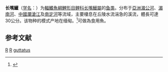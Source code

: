 {{Speciesbox 
| taxon = Raiamas guttatus
| status = LC
| status_system = IUCN3.1
| authority = Day, 1870
| synonyms = *''Barilius guttatus''<br /><small>Day, 1870</small>
*''Barilius harmandi''<br /><small>Sauvage, 1880</small>
*''Bola harmandi''<br /><small>Sauvage, 1880</small>
*''Luciosoma fasciata''<br /><small>Yang & Hwang, 1964</small>
*''Opsarius guttatus''<br /><small>Day, 1870</small>
}}

'''长嘴鱲'''（[[学名|学名]]：{{lang|la|''Raiamas guttatus''}}）为[[輻鰭魚綱|輻鰭魚綱]][[鯉形目|鯉形目]][[鲤科|鲤科]][[长嘴鱲屬|长嘴鱲屬]]的[[鱼类|鱼类]]。分布于[[亞洲|亞洲]][[湄公河|湄公河]]、[[湄南河|湄南河]]、[[中國|中國]][[瀾滄江|瀾滄江]]及[[南定河|南定河]]等流域，主要棲息在丘陵水流湍急的溪流，體長可達30公分。该物种的模式产地在缅甸。<ref name='id5769'>{{cite web| url =http://www.bioinfo.cn/db05/BjdwSpecies.php?action=view&id=5769| title =长嘴鱲| work =中国动物物种编目数据库| publisher =中国科学院微生物研究所| author =中国科学院动物研究所| accessdate =2009-04-11| deadurl =yes| archiveurl =https://web.archive.org/web/20160305051329/http://www.bioinfo.cn/db05/BjdwSpecies.php?action=view&id=5769| archivedate =2016-03-05}}</ref>可做為食用魚。

== 参考文献 ==
{{reflist}}

{{Taxonbar}}

[[Category:1870年描述的鱼类|R]]
[[Category:食用魚|R]]
[[Category:长嘴鱲屬|guttatus]]
